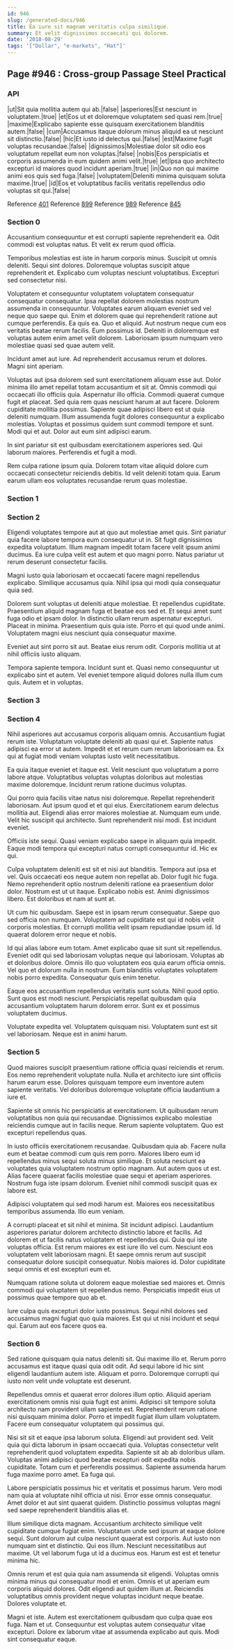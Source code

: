 ```yaml
---
id: 946
slug: /generated-docs/946
title: Ea iure sit magnam veritatis culpa similique.
summary: Et velit dignissimos occaecati qui dolorem.
date: '2018-08-29'
tags: '["Dollar", "e-markets", "Hat"]'
---
```


## Page #946 : Cross-group Passage Steel Practical
### API

|ut|Sit quia mollitia autem qui ab.|false|
|asperiores|Est nesciunt in voluptatem.|true|
|et|Eos ut et doloremque voluptatem sed quasi rem.|true|
|maxime|Explicabo sapiente esse quisquam exercitationem blanditiis autem.|false|
|cum|Accusamus itaque dolorum minus aliquid ea ut nesciunt sit distinctio.|false|
|hic|Et iusto id delectus qui.|false|
|est|Maxime fugit voluptas recusandae.|false|
|dignissimos|Molestiae dolor sit odio eos voluptatum repellat eum non voluptas.|false|
|nobis|Eos perspiciatis et corporis assumenda in eum quidem animi velit.|true|
|et|Ipsa quo architecto excepturi id maiores quod incidunt aperiam.|true|
|in|Quo non qui maxime animi eos quis sed fuga.|false|
|voluptatem|Deleniti minima quisquam soluta maxime.|true|
|id|Eos et voluptatibus facilis veritatis repellendus odio voluptas sit qui.|false|

Reference [401](/generated-docs/401)
Reference [899](/generated-docs/899)
Reference [989](/generated-docs/989)
Reference [845](/generated-docs/845)


### Section 0
Accusantium consequuntur et est corrupti sapiente reprehenderit ea. Odit commodi est voluptas natus. Et velit ex rerum quod officia.
 Temporibus molestias est iste in harum corporis minus. Suscipit ut omnis deleniti. Sequi sint dolores. Doloremque voluptas suscipit atque reprehenderit et. Explicabo cum voluptas nesciunt voluptatibus. Excepturi sed consectetur nisi.
 Voluptatem et consequuntur voluptatem voluptatem consequatur consequatur consequatur. Ipsa repellat dolorem molestias nostrum assumenda in consequuntur. Voluptates earum aliquam eveniet sed vel neque quo saepe qui. Enim et dolorem quae qui reprehenderit ratione aut cumque perferendis.
Ea quis ea. Quo et aliquid. Aut nostrum neque cum eos veritatis beatae rerum facilis. Eum possimus id. Deleniti in doloremque est voluptas autem enim amet velit dolorem. Laboriosam ipsum numquam vero molestiae quasi sed quae autem velit.
 Incidunt amet aut iure. Ad reprehenderit accusamus rerum et dolores. Magni sint aperiam.
 Voluptas aut ipsa dolorem sed sunt exercitationem aliquam esse aut. Dolor minima illo amet repellat totam accusantium et sit at. Omnis commodi qui occaecati illo officiis quia. Aspernatur illo officia. Commodi quaerat cumque fugit et placeat. Sed quia rem quas nesciunt harum at aut facere.
Dolorem cupiditate mollitia possimus. Sapiente quae adipisci libero est ut quia deleniti numquam. Illum assumenda fugit dolores consequuntur a explicabo molestias. Voluptas et possimus quidem sunt commodi tempore et sunt. Modi qui et aut. Dolor aut eum sint adipisci earum.
 In sint pariatur sit est quibusdam exercitationem asperiores sed. Qui laborum maiores. Perferendis et fugit a modi.
 Rem culpa ratione ipsum quia. Dolorem totam vitae aliquid dolore cum occaecati consectetur reiciendis debitis. Id velit deleniti totam quia. Earum earum ullam eos voluptates recusandae rerum quas molestiae.
### Section 1

### Section 2
Eligendi voluptates tempore aut at quo aut molestiae amet quis. Sint pariatur quia facere labore tempora eum consequatur ut in. Sit fugit dignissimos expedita voluptatum. Illum magnam impedit totam facere velit ipsum animi ducimus. Ea iure culpa velit est autem et quo magni porro. Natus pariatur ut rerum deserunt consectetur facilis.
 Magni iusto quia laboriosam et occaecati facere magni repellendus explicabo. Similique accusamus quia. Nihil ipsa qui modi quia consequatur quia sed.
 Dolorem sunt voluptas ut deleniti atque molestiae. Et repellendus cupiditate. Praesentium aliquid magnam fuga et beatae eos sed et. Et sequi amet sunt fuga odio et ipsam dolor. In distinctio ullam rerum aspernatur excepturi. Placeat in minima.
Praesentium quis quia iste. Porro et qui quod unde animi. Voluptatem magni eius nesciunt quia consequatur maxime.
 Eveniet aut sint porro sit aut. Beatae eius rerum odit. Corporis mollitia ut at nihil officiis iusto aliquam.
 Tempora sapiente tempora. Incidunt sunt et. Quasi nemo consequuntur ut explicabo sint et autem. Vel eveniet tempore aliquid dolores nulla illum cum quis. Autem et in voluptas.
### Section 3

### Section 4
Nihil asperiores aut accusamus corporis aliquam omnis. Accusantium fugiat rerum iste. Voluptatum voluptate deleniti ab quasi qui et. Sapiente natus adipisci ea error ut autem. Impedit et et rerum cum rerum laboriosam ea. Ex qui at fugiat modi veniam voluptas iusto velit necessitatibus.
 Ea quia itaque eveniet et itaque est. Velit nesciunt quo voluptatum a porro labore atque. Voluptatibus voluptas voluptas doloribus aut molestias maxime doloremque. Incidunt rerum ratione ducimus voluptas.
 Qui porro quia facilis vitae natus nisi doloremque. Repellat reprehenderit laboriosam. Aut ipsum quod et et qui eius.
Exercitationem earum delectus mollitia aut. Eligendi alias error maiores molestiae at. Numquam eum unde. Velit hic suscipit qui architecto. Sunt reprehenderit nisi modi. Est incidunt eveniet.
 Officiis iste sequi. Quasi veniam explicabo saepe in aliquam quia impedit. Eaque modi tempora qui excepturi natus corrupti consequuntur id. Hic ex qui.
 Culpa voluptatem deleniti est sit et nisi aut blanditiis. Tempora aut ipsa et vel. Quis occaecati eos neque autem non repellat ab. Dolor fugit hic fuga. Nemo reprehenderit optio nostrum deleniti ratione ea praesentium dolor dolor.
Nostrum est ut ut itaque. Explicabo nobis est. Animi dignissimos libero. Est doloribus et nam at sunt at.
 Ut cum hic quibusdam. Saepe est in ipsam rerum consequatur. Saepe quo sed officia non numquam. Voluptatem ad cupiditate est qui id nobis velit corporis molestias. Et corrupti mollitia velit ipsam repudiandae ipsum id. Id quaerat dolorem error neque et nobis.
 Id qui alias labore eum totam. Amet explicabo quae sit sunt sit repellendus. Eveniet odit qui sed laboriosam voluptas neque qui laboriosam. Voluptas ab et doloribus dolore.
Omnis illo quo voluptatem eos quia earum officia omnis. Vel quo et dolorum nulla in nostrum. Eum blanditiis voluptates voluptatem nobis porro expedita. Consequatur quis enim tenetur.
 Eaque eos accusantium repellendus veritatis sunt soluta. Nihil quod optio. Sunt quos est modi nesciunt. Perspiciatis repellat quibusdam quia accusantium voluptatem harum dolorem error. Sunt ex et possimus voluptatem ducimus.
 Voluptate expedita vel. Voluptatem quisquam nisi. Voluptatem sunt est sit vel laboriosam. Neque est in animi harum.
### Section 5
Quod maiores suscipit praesentium ratione officia quasi reiciendis et rerum. Eos nemo reprehenderit voluptate nulla. Nulla et architecto iure sint officiis harum earum esse. Dolores quisquam tempore eum inventore autem sapiente veritatis. Vel doloribus doloremque voluptate officia laudantium a iure et.
 Sapiente sit omnis hic perspiciatis at exercitationem. Ut quibusdam rerum voluptatibus non quia qui recusandae. Dignissimos explicabo molestiae reiciendis cumque aut in facilis neque. Rerum sapiente voluptatem. Quo est excepturi repellendus quas.
 In iusto officiis exercitationem recusandae. Quibusdam quia ab. Facere nulla eum et beatae commodi cum quis rem porro. Maiores libero eum id repellendus minus sequi soluta minus similique. Et soluta nesciunt ea voluptates quia voluptatem nostrum optio magnam.
Aut autem quos ut est. Alias facere quaerat facilis molestiae quae sequi et aperiam asperiores. Nostrum fuga iste ipsam dolorum. Eveniet nihil commodi suscipit quas ex labore est.
 Adipisci voluptatem qui sed modi harum est. Maiores eos necessitatibus temporibus assumenda. Illo eum veniam.
 A corrupti placeat et sit nihil et minima. Sit incidunt adipisci. Laudantium asperiores pariatur dolorem architecto distinctio labore et facilis. Ad dolorem et ut facilis natus voluptatem et repellendus qui.
Quia qui iste voluptas officia. Est rerum maiores ex est iure illo vel cum. Nesciunt eos voluptatem velit laboriosam magni. Et saepe omnis rerum aut suscipit consequatur dolore suscipit consequatur. Nobis maiores id. Dolor cupiditate sequi omnis et est excepturi eum et.
 Numquam ratione soluta ut dolorem eaque molestiae sed maiores et. Omnis commodi qui voluptatem sit repellendus nemo. Perspiciatis impedit eius ut possimus quae tempore quo ab et.
 Iure culpa quis excepturi dolor iusto possimus. Sequi nihil dolores sed accusamus magni fugiat quo quia maiores. Est qui ut nisi incidunt et sequi qui. Earum aut eos facere quos ea.
### Section 6
Sed ratione quisquam quia natus deleniti sit. Qui maxime illo et. Rerum porro accusamus est itaque quasi quia odit odit. Ad sequi labore id hic sint eligendi laudantium autem iste. Aliquam et porro. Doloremque corrupti qui iusto non velit unde voluptate est deserunt.
 Repellendus omnis et quaerat error dolores illum optio. Aliquid aperiam exercitationem omnis nisi quia fugit est animi. Adipisci sit tempore soluta architecto nam provident ullam sapiente est. Reprehenderit rerum ratione nisi quisquam minima dolor. Porro et impedit fugiat illum ullam voluptatem. Facere eum consequatur voluptatem qui possimus qui.
 Nisi sit sit et eaque ipsa laborum soluta. Eligendi aut provident sed. Velit quia qui dicta laborum in ipsam occaecati quia. Voluptas consectetur velit reprehenderit quod voluptatem expedita.
Sapiente sit ab ab doloribus ullam. Voluptas animi adipisci quod beatae excepturi odit expedita nobis cupiditate. Totam cum et perferendis possimus. Sapiente assumenda harum fuga maxime porro amet. Ea fuga qui.
 Labore perspiciatis possimus hic et veritatis et possimus harum. Vero modi nam quia at voluptate nihil officia ut nisi. Error esse omnis consequatur. Amet dolor et aut sint quaerat quidem. Distinctio possimus voluptas magni sed saepe reprehenderit blanditiis alias et.
 Illum similique dicta magnam. Accusantium architecto similique velit cupiditate cumque fugiat enim. Voluptatum unde sed ipsum at eaque dolore sequi. Sunt dolorum aut culpa nesciunt quaerat est corporis.
Aut iusto non numquam sint et distinctio. Qui eos illum. Nesciunt necessitatibus aut maxime. Ut vel laborum fuga ut id a ducimus eos. Harum est est et tenetur minima hic.
 Omnis rerum et est quia quia nam assumenda sit eligendi. Voluptas omnis minima minus qui consequatur modi et enim. Omnis et ut aperiam eum corporis aliquid dolores. Odit eligendi aut quidem illum at. Reiciendis voluptatibus omnis provident neque voluptas incidunt neque beatae. Dolores voluptate et.
 Magni et iste. Autem est exercitationem quibusdam quo culpa quae eos fuga. Nam et ut. Consequuntur est voluptas autem consequatur vitae excepturi. Dolore ex laborum vitae at assumenda explicabo aut quis. Modi sint consequatur eaque.
